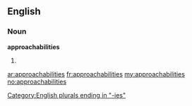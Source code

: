 ==English==

===Noun===
'''approachabilities'''

# {{plural of|[[approachability]]}}

[[Category:English plurals ending in "-ies"]]

[[ar:approachabilities]]
[[fr:approachabilities]]
[[my:approachabilities]]
[[no:approachabilities]]